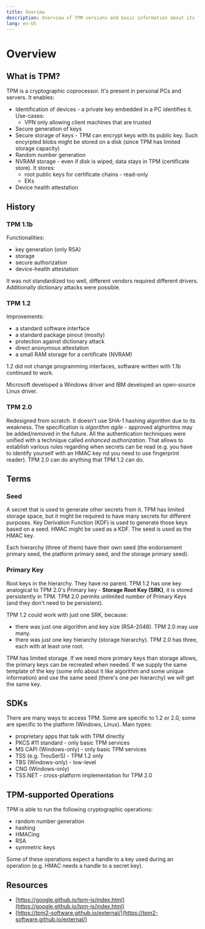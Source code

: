```yaml
---
title: Overiew
description: Overview of TPM versions and basic information about its functionalities
lang: en-US
---
```




# Overview

## What is TPM?

TPM is a cryptographic coprocessor. It's present in personal PCs and servers. It
enables:

- Identification of devices - a private key embedded in a PC identifies it.
  Use-cases:
  - VPN only allowing client machines that are trusted
- Secure generation of keys
- Secure storage of keys - TPM can encrypt keys with its public key. Such
  encyrpted blobs might be stored on a disk (since TPM has limited storage
  capacity)
- Random number generation
- NVRAM storage - even if disk is wiped, data stays in TPM (certificate store).
  It stores:
  - root public keys for certificate chains - read-only
  - EKs
- Device health attestation

## History

### TPM 1.1b

Functionalities:

- key generation (only RSA)
- storage
- secure authorization
- device-health attestation

It was not standardized too well, different vendors required different drivers.
Additionally dictionary attacks were possible.

### TPM 1.2

Improvements:

- a standard software interface
- a standard package pinout (mostly)
- protection against dictionary attack
- direct anonymous attestation
- a small RAM storage for a certificate (NVRAM)

1.2 did not change programming interfaces, software written with 1.1b continued
to work.

Microsoft developed a Windows driver and IBM developed an open-source Linux
driver.

### TPM 2.0

Redesigned from scratch. It doesn't use SHA-1 hashing algorithm due to its
weakness. The specification is _algorithm agile_ - approved alghoritms may be
added/removed in the future. All the authentication techniques were unified with
a technique called _enhanced authorization_. That allows to establish various
rules regarding when secrets can be read (e.g. you have to identify yourself
with an HMAC key nd you need to use fingerprint reader). TPM 2.0 can do anything
that TPM 1.2 can do.

## Terms

### Seed

A secret that is used to generate other secrets from it. TPM has limited storage
space, but it might be required to have many secrets for different purposes. Key
Derivation Function (KDF) is used to generate those keys based on a seed. HMAC
might be used as a KDF. The seed is used as the HMAC key.

Each hierarchy (three of them) have their own seed (the endorsement primary
seed, the platform primary seed, and the storage primary seed).

### Primary Key

Root keys in the hierarchy. They have no parent. TPM 1.2 has one key analogical
to TPM 2.0's Primary key - **Storage Root Key (SRK)**, it is stored persistently
in TPM. TPM 2.0 permits unlimited number of Primary Keys (and they don't need to
be persistent).

TPM 1.2 could work with just one SRK, because:

- there was just one algorithm and key size (RSA-2048). TPM 2.0 may use many.
- there was just one key hierarchy (storage hierarchy). TPM 2.0 has three, each
  with at least one root.

TPM has limited storage. If we need more primary keys than storage allows, the
primary keys can be recreated when needed. If we supply the same template of the
key (some info about it like algorithm and some unique information) and use the
same seed (there's one per hierarchy) we will get the same key.

## SDKs

There are many ways to access TPM. Some are specific to 1.2 or 2.0, some are
specific to the platform (Windows, Linux). Main types:

- proprietary apps that talk with TPM directly
- PKCS #11 standard - only basic TPM services
- MS CAPI (Windows-only) - only basic TPM services
- TSS (e.g. TrouSerS) - TPM 1.2 only
- TBS (Windows-only) - low-level
- CNG (Windows-only)
- TSS.NET - cross-platform implementation for TPM 2.0

## TPM-supported Operations

TPM is able to run the following cryptographic operations:

- random number generation
- hashing
- HMACing
- RSA
- symmetric keys

Some of these operations expect a handle to a key used during an operation (e.g. HMAC needs a handle to a secret key).

## Resources

- [https://google.github.io/tpm-js/index.html](https://google.github.io/tpm-js/index.html)
- [https://tpm2-software.github.io/external/](https://tpm2-software.github.io/external/)